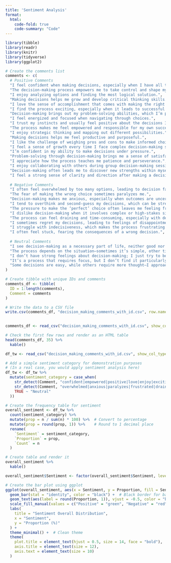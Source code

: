 ```yaml
---
title: 'Sentiment Analysis'
format: 
  html:
    code-fold: true
    code-summary: "Code" 
---
```



```r
library(tibble)
library(readr)
library(knitr)
library(tidyverse)
library(ggplot2)

# Create the comments list
comments <- c(
  # Positive Comments
  "I feel confident when making decisions, especially when I have all the necessary information.",
  "The decision-making process empowers me to take control and shape my future.",
  "I enjoy analyzing options and finding the most logical solution.",
  "Making decisions helps me grow and develop critical thinking skills.",
  "I love the sense of accomplishment that comes with making the right decision.",
  "I find the process exciting, especially when it leads to successful outcomes.",
  "Decision-making brings out my problem-solving abilities, which I’m proud of.",
  "I feel energized and focused when navigating through choices.",
  "I trust my instincts and usually feel positive about the decisions I make.",
  "The process makes me feel empowered and responsible for my own success.",
  "I enjoy strategic thinking and mapping out different possibilities.",
  "Making decisions helps me feel productive and purposeful.",
  "I like the challenge of weighing pros and cons to make informed choices.",
  "I feel a sense of growth every time I face complex decision-making situations.",
  "I’m confident in my ability to make decisions under pressure.",
  "Problem-solving through decision-making brings me a sense of satisfaction.",
  "I appreciate how the process teaches me patience and perseverance.",
  "I enjoy collaborating with others during group decision-making sessions.",
  "Decision-making often leads me to discover new strengths within myself.",
  "I feel a strong sense of clarity and direction after making a decision.",
  
  # Negative Comments
  "I often feel overwhelmed by too many options, leading to decision fatigue.",
  "The fear of making the wrong choice sometimes paralyzes me.",
  "Decision-making makes me anxious, especially when outcomes are uncertain.",
  "I tend to overthink and second-guess my decisions, which can be stressful.",
  "The pressure to make the ‘perfect’ choice often leaves me feeling frustrated.",
  "I dislike decision-making when it involves complex or high-stakes situations.",
  "The process can feel draining and time-consuming, especially with deadlines.",
  "I sometimes regret my decisions, leading to feelings of disappointment.",
  "I struggle with indecisiveness, which makes the process frustrating.",
  "I often feel stuck, fearing the consequences of a wrong decision.",
  
  # Neutral Comments
  "I see decision-making as a necessary part of life, neither good nor bad.",
  "The process depends on the situation—sometimes it’s simple, other times complex.",
  "I don’t have strong feelings about decision-making; I just try to be logical.",
  "It’s a process that requires focus, but I don’t find it particularly enjoyable or frustrating.",
  "Some decisions are easy, while others require more thought—I approach them case by case."
)

# Create tibble with unique IDs and comments
comments_df <- tibble(
  ID = 1:length(comments),
  Comment = comments
)

# Write the data to a CSV file
write.csv(comments_df, "decision_making_comments_with_id.csv", row.names = FALSE)
  
```

```r
comments_df <- read_csv("decision_making_comments_with_id.csv", show_col_types = FALSE)

# Check the first few rows and render as an HTML table
head(comments_df, 35) %>%
  kable()
```

```r
df_tw <- read_csv("decision_making_comments_with_id.csv", show_col_types = FALSE)

# Add a simple sentiment category for demonstration purposes
# (In a real case, you would apply sentiment analysis here)
df_tw <- df_tw %>%
  mutate(sentiment_category = case_when(
    str_detect(Comment, "confident|empowered|positive|love|enjoy|exciting|proud|successful|satisfaction|productive|focused|growth") ~ "Positive",
    str_detect(Comment, "overwhelmed|anxious|paralyzes|frustrated|draining|regret|indecisiveness|stuck|stressful") ~ "Negative",
    TRUE ~ "Neutral"
  ))

# Create the frequency table for sentiment
overall_sentiment <- df_tw %>%
  count(sentiment_category) %>%
  mutate(prop = n / sum(n) * 100) %>%  # Convert to percentage
  mutate(prop = round(prop, 1)) %>%    # Round to 1 decimal place
  rename(
    `Sentiment` = sentiment_category,
    `Proportion` = prop,
    `Count` = n
  )

# Create table and render it
overall_sentiment %>%
  kable()
```

```r
overall_sentiment$Sentiment <- factor(overall_sentiment$Sentiment, levels = c("Negative", "Neutral", "Positive"))

# Create the bar plot using ggplot
ggplot(overall_sentiment, aes(x = Sentiment, y = Proportion, fill = Sentiment)) +
  geom_bar(stat = "identity", color = "black") +  # Black border for bars
  geom_text(aes(label = round(Proportion, 1)), vjust = -0.5, color = "black", size = 5) +  # Add labels
  scale_fill_manual(values = c("Positive" = "green", "Negative" = "red", "Neutral" = "grey")) +  # Custom colors
  labs(
    title = "Sentiment Overall Distribution",
    x = "Sentiment",
    y = "Proportion (%)"
  ) +
  theme_minimal() +  # Clean theme
  theme(
    plot.title = element_text(hjust = 0.5, size = 14, face = "bold"),  # Centered title
    axis.title = element_text(size = 12),
    axis.text = element_text(size = 10)
  )

```









